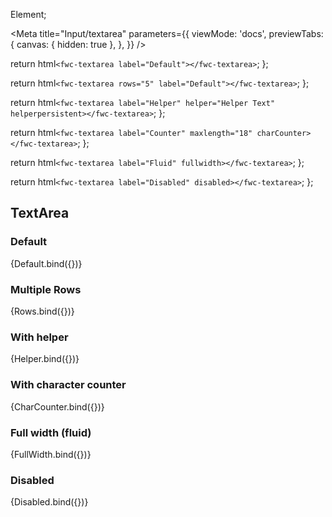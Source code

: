 Element;

<Meta
  title="Input/textarea"
  parameters={{
    viewMode: 'docs',
    previewTabs: {
      canvas: { hidden: true },
    },
  }}
/>

  return html`<fwc-textarea label="Default"></fwc-textarea>`;
};

  return html`<fwc-textarea rows="5" label="Default"></fwc-textarea>`;
};

  return html`<fwc-textarea label="Helper" helper="Helper Text" helperpersistent></fwc-textarea>`;
};

  return html`<fwc-textarea label="Counter" maxlength="18" charCounter></fwc-textarea>`;
};

  return html`<fwc-textarea label="Fluid" fullwidth></fwc-textarea>`;
};

  return html`<fwc-textarea label="Disabled" disabled></fwc-textarea>`;
};

## TextArea

### Default

<Canvas>
  <Story name="default" args={{}}>
    {Default.bind({})}
  </Story>
</Canvas>

### Multiple Rows

<Canvas>
  <Story name="rows" args={{}}>
    {Rows.bind({})}
  </Story>
</Canvas>

### With helper

<Canvas>
  <Story name="helper" args={{}}>
    {Helper.bind({})}
  </Story>
</Canvas>

### With character counter

<Canvas>
  <Story name="counter" args={{}}>
    {CharCounter.bind({})}
  </Story>
</Canvas>

### Full width (fluid)

<Canvas>
  <Story name="full" args={{}}>
    {FullWidth.bind({})}
  </Story>
</Canvas>

### Disabled

<Canvas>
  <Story name="disabled" args={{}}>
    {Disabled.bind({})}
  </Story>
</Canvas>

